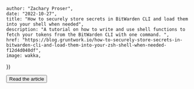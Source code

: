 

    author: "Zachary Proser", 
    date: "2022-10-27", 
    title: "How to securely store secrets in BitWarden CLI and load them into your shell when needed", 
    description: "A tutorial on how to write and use shell functions to fetch your tokens from the BitWarden CLI with one command. ",
    href: "https://blog.gruntwork.io/how-to-securely-store-secrets-in-bitwarden-cli-and-load-them-into-your-zsh-shell-when-needed-f12d4d040df",
    image: wakka,
})

<Button href={metadata.href}>Read the article</Button>

